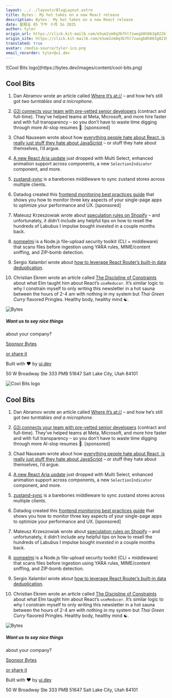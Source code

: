 ```yaml
---
layout: ../../layouts/BlogLayout.astro
title: Bytes： My hot takes on a new React release
description: Bytes： My hot takes on a new React release
date: 星期五 05 下午 十月 3o 2025
author: tyler
origin_url: https://click.kit-mail6.com/e5um2zm0q3b7hl7zwogb8h863g022blhzrqn/08hwhgu229ee59hl/aHR0cHM6Ly9ieXRlcy5kZXYvYXJjaGl2ZXMvNDI5
origin_site: https://click.kit-mail6.com/e5um2zm0q3b7hl7zwogb8h863g022blhzrqn/08hwhgu229ee59hl/aHR0cHM6Ly9ieXRlcy5kZXYvYXJjaGl2ZXMvNDI5
translated: true
avatar: /media-source/tyler-ico.png
email_recorder: tyler@ui.dev
---
```



<Reference client:only="react" title="Bytes： My hot takes on a new React release" url="https://click.kit-mail6.com/e5um2zm0q3b7hl7zwogb8h863g022blhzrqn/08hwhgu229ee59hl/aHR0cHM6Ly9ieXRlcy5kZXYvYXJjaGl2ZXMvNDI5" />

<Detail client:only="react">
	![Cool Bits logo](https://bytes.dev/images/content/cool-bits.png)

## Cool Bits

1.  Dan Abramov wrote an article called [Where It’s at://](https://click.kit-mail6.com/e5um2zm0q3b7hl7zwogb8h863g022blhzrqn/p8hehqu4426608tq/aHR0cHM6Ly9vdmVycmVhY3RlZC5pby93aGVyZS1pdHMtYXQv) – and how he’s still got _two turntables and a microphone._
    
2.  [G2i connects your team with pre-vetted senior developers](https://click.kit-mail6.com/e5um2zm0q3b7hl7zwogb8h863g022blhzrqn/x0hph3ueep226kc5/aHR0cHM6Ly93d3cuZzJpLmNvL3doeS1nMmk_dXRtX2NhbXBhaWduPUZpcmVzaGlwJTIwTmV3c2xldHRlciZ1dG1fbWVkaXVtPUFEJnV0bV9zb3VyY2U9TmV3c2xldHRlcg==) (contract and full-time). They’ve helped teams at Meta, Microsoft, and more hire faster and with full transparency – so you don’t have to waste time digging through more AI-slop resumes 🙏. \[sponsored\]
    
3.  Chad Nauseam wrote about how [everything people hate about React, is really just stuff they hate about JavaScript](https://click.kit-mail6.com/e5um2zm0q3b7hl7zwogb8h863g022blhzrqn/6qhehoull5rrgzio/aHR0cHM6Ly9jaGFkbmF1c2VhbS5jb20vY29kaW5nL3BsdGQvcmVhY3QtaXMtZ29vZC1qYXZhc2NyaXB0LWlzLXRoZS1wcm9ibGVt) – or stuff they hate about themselves, I’d argue.
    
4.  [A new React Aria update](https://click.kit-mail6.com/e5um2zm0q3b7hl7zwogb8h863g022blhzrqn/e0hph0u77lvvgvu8/aHR0cHM6Ly94LmNvbS9kZXZvbmdvdmV0dC9zdGF0dXMvMTk3Mzg0MjkwOTY2NjY4NTExMQ==) just dropped with Multi Select, enhanced animation support across components, a new `SelectionIndicator` component, and more.
    
5.  [zustand-sync](https://click.kit-mail6.com/e5um2zm0q3b7hl7zwogb8h863g022blhzrqn/7qh7h2u996ll75az/aHR0cHM6Ly9naXRodWIuY29tL3J5YW5udGFubm4venVzdGFuZC1zeW5j) is a barebones middleware to sync zustand stores across multiple clients.
    
6.  Datadog created this [frontend monitoring best practices guide](https://click.kit-mail6.com/e5um2zm0q3b7hl7zwogb8h863g022blhzrqn/owhkhwuww699vvbv/aHR0cHM6Ly93d3cuZGF0YWRvZ2hxLmNvbS9yZXNvdXJjZXMvZnJvbnRlbmQtbW9uaXRvcmluZy1iZXN0LXByYWN0aWNlcy8_dXRtX2NhbXBhaWduPWRnLWluZnJhLXd3LWZyb250LWVuZC1tb25pdG9yaW5nLWd1aWRlLWJ5dGVzJnV0bV9tZWRpdW09bmV3c2xldHRlciZ1dG1fc291cmNlPWJ5dGVzZGV2) that shows you how to monitor three key aspects of your single-page apps to optimize your performance and UX. \[sponsored\]
    
7.  Mateusz Krzeszowiak wrote about [speculation rules on Shopify](https://click.kit-mail6.com/e5um2zm0q3b7hl7zwogb8h863g022blhzrqn/z2hgh7ueek66v2up/aHR0cHM6Ly9wZXJmb3JtYW5jZS5zaG9waWZ5LmNvbS9ibG9ncy9ibG9nL3NwZWN1bGF0aW9uLXJ1bGVzLWF0LXNob3BpZnk=) – and unfortunately, it didn’t include any helpful tips on how to resell the hundreds of Labubus I impulse bought _invested in_ a couple months back.
    
8.  [pompelmi](https://click.kit-mail6.com/e5um2zm0q3b7hl7zwogb8h863g022blhzrqn/p8hehqu442660niq/aHR0cHM6Ly9naXRodWIuY29tL3BvbXBlbG1pL3BvbXBlbG1p) is a Node.js file-upload security toolkit (CLI + middleware) that scans files before ingestion using YARA rules, MIME/content sniffing, and ZIP-bomb detection.
    
9.  Sergio Xalambrí wrote about [how to leverage React Router’s built-in data deduplication](https://click.kit-mail6.com/e5um2zm0q3b7hl7zwogb8h863g022blhzrqn/x0hph3ueep226qf5/aHR0cHM6Ly9zZXJnaW9keGEuY29tL3R1dG9yaWFscy9sZXZlcmFnZS1yZWFjdC1yb3V0ZXItcy1idWlsdC1pbi1kYXRhLWRlZHVwbGljYXRpb24=).
    
10.  Christian Ekrem wrote an article called [The Discipline of Constraints](https://click.kit-mail6.com/e5um2zm0q3b7hl7zwogb8h863g022blhzrqn/6qhehoull5rrg3ho/aHR0cHM6Ly9jZWtyZW0uZ2l0aHViLmlvL3Bvc3RzL3RoZS1kaXNjaXBsaW5lLW9mLWNvbnN0cmFpbnRzLWVsbS11c2VyZWR1Y2VyLWxlc3NvbnMv) about what Elm taught him about React’s `useReducer`. It’s similar logic to why I constrain myself to only writing this newsletter in a hot sauna between the hours of 2-4 am with nothing in my system but _Thai Green Curry_ flavored Pringles. Healthy body, healthy mind ☯️.
    

![Bytes](https://bytes.dev/images/bytes-icon.png)

##### Want us to say nice things  
about your company?

[Sponsor Bytes](https://click.kit-mail6.com/e5um2zm0q3b7hl7zwogb8h863g022blhzrqn/kkhmh2unn5wwqptl/aHR0cHM6Ly9ieXRlcy5kZXYvYWR2ZXJ0aXNl)

[or share it](https://click.kit-mail6.com/e5um2zm0q3b7hl7zwogb8h863g022blhzrqn/58hvh8uggnxx8ei6/aHR0cHM6Ly9ieXRlcy5kZXYvc2hhcmU=)

Built with ❤️ by [ui.dev](https://click.kit-mail6.com/e5um2zm0q3b7hl7zwogb8h863g022blhzrqn/25h2h9u33899prh3/aHR0cHM6Ly91aS5kZXY=)

50 W Broadway Ste 333 PMB 51647 Salt Lake City, Utah 84101


</Detail>

![Cool Bits logo](https://bytes.dev/images/content/cool-bits.png)

## Cool Bits

1. Dan Abramov wrote an article called [Where It’s at://](https://click.kit-mail6.com/e5um2zm0q3b7hl7zwogb8h863g022blhzrqn/p8hehqu4426608tq/aHR0cHM6Ly9vdmVycmVhY3RlZC5pby93aGVyZS1pdHMtYXQv) – and how he’s still got *two turntables and a microphone.*

2. [G2i connects your team with pre-vetted senior developers](https://click.kit-mail6.com/e5um2zm0q3b7hl7zwogb8h863g022blhzrqn/x0hph3ueep226kc5/aHR0cHM6Ly93d3cuZzJpLmNvL3doeS1nMmk_dXRtX2NhbXBhaWduPUZpcmVzaGlwJTIwTmV3c2xldHRlciZ1dG1fbWVkaXVtPUFEJnV0bV9zb3VyY2U9TmV3c2xldHRlcg==) (contract and full-time). They’ve helped teams at Meta, Microsoft, and more hire faster and with full transparency – so you don’t have to waste time digging through more AI-slop resumes 🙏. \[sponsored]

3. Chad Nauseam wrote about how [everything people hate about React, is really just stuff they hate about JavaScript](https://click.kit-mail6.com/e5um2zm0q3b7hl7zwogb8h863g022blhzrqn/6qhehoull5rrgzio/aHR0cHM6Ly9jaGFkbmF1c2VhbS5jb20vY29kaW5nL3BsdGQvcmVhY3QtaXMtZ29vZC1qYXZhc2NyaXB0LWlzLXRoZS1wcm9ibGVt) – or stuff they hate about themselves, I’d argue.

4. [A new React Aria update](https://click.kit-mail6.com/e5um2zm0q3b7hl7zwogb8h863g022blhzrqn/e0hph0u77lvvgvu8/aHR0cHM6Ly94LmNvbS9kZXZvbmdvdmV0dC9zdGF0dXMvMTk3Mzg0MjkwOTY2NjY4NTExMQ==) just dropped with Multi Select, enhanced animation support across components, a new `SelectionIndicator` component, and more.

5. [zustand-sync](https://click.kit-mail6.com/e5um2zm0q3b7hl7zwogb8h863g022blhzrqn/7qh7h2u996ll75az/aHR0cHM6Ly9naXRodWIuY29tL3J5YW5udGFubm4venVzdGFuZC1zeW5j) is a barebones middleware to sync zustand stores across multiple clients.

6. Datadog created this [frontend monitoring best practices guide](https://click.kit-mail6.com/e5um2zm0q3b7hl7zwogb8h863g022blhzrqn/owhkhwuww699vvbv/aHR0cHM6Ly93d3cuZGF0YWRvZ2hxLmNvbS9yZXNvdXJjZXMvZnJvbnRlbmQtbW9uaXRvcmluZy1iZXN0LXByYWN0aWNlcy8_dXRtX2NhbXBhaWduPWRnLWluZnJhLXd3LWZyb250LWVuZC1tb25pdG9yaW5nLWd1aWRlLWJ5dGVzJnV0bV9tZWRpdW09bmV3c2xldHRlciZ1dG1fc291cmNlPWJ5dGVzZGV2) that shows you how to monitor three key aspects of your single-page apps to optimize your performance and UX. \[sponsored]

7. Mateusz Krzeszowiak wrote about [speculation rules on Shopify](https://click.kit-mail6.com/e5um2zm0q3b7hl7zwogb8h863g022blhzrqn/z2hgh7ueek66v2up/aHR0cHM6Ly9wZXJmb3JtYW5jZS5zaG9waWZ5LmNvbS9ibG9ncy9ibG9nL3NwZWN1bGF0aW9uLXJ1bGVzLWF0LXNob3BpZnk=) – and unfortunately, it didn’t include any helpful tips on how to resell the hundreds of Labubus I impulse bought *invested in* a couple months back.

8. [pompelmi](https://click.kit-mail6.com/e5um2zm0q3b7hl7zwogb8h863g022blhzrqn/p8hehqu442660niq/aHR0cHM6Ly9naXRodWIuY29tL3BvbXBlbG1pL3BvbXBlbG1p) is a Node.js file-upload security toolkit (CLI + middleware) that scans files before ingestion using YARA rules, MIME/content sniffing, and ZIP-bomb detection.

9. Sergio Xalambrí wrote about [how to leverage React Router’s built-in data deduplication](https://click.kit-mail6.com/e5um2zm0q3b7hl7zwogb8h863g022blhzrqn/x0hph3ueep226qf5/aHR0cHM6Ly9zZXJnaW9keGEuY29tL3R1dG9yaWFscy9sZXZlcmFnZS1yZWFjdC1yb3V0ZXItcy1idWlsdC1pbi1kYXRhLWRlZHVwbGljYXRpb24=).

10. Christian Ekrem wrote an article called [The Discipline of Constraints](https://click.kit-mail6.com/e5um2zm0q3b7hl7zwogb8h863g022blhzrqn/6qhehoull5rrg3ho/aHR0cHM6Ly9jZWtyZW0uZ2l0aHViLmlvL3Bvc3RzL3RoZS1kaXNjaXBsaW5lLW9mLWNvbnN0cmFpbnRzLWVsbS11c2VyZWR1Y2VyLWxlc3NvbnMv) about what Elm taught him about React’s `useReducer`. It’s similar logic to why I constrain myself to only writing this newsletter in a hot sauna between the hours of 2-4 am with nothing in my system but *Thai Green Curry* flavored Pringles. Healthy body, healthy mind ☯️.

![Bytes](https://bytes.dev/images/bytes-icon.png)

##### Want us to say nice things

about your company?

[Sponsor Bytes](https://click.kit-mail6.com/e5um2zm0q3b7hl7zwogb8h863g022blhzrqn/kkhmh2unn5wwqptl/aHR0cHM6Ly9ieXRlcy5kZXYvYWR2ZXJ0aXNl)

[or share it](https://click.kit-mail6.com/e5um2zm0q3b7hl7zwogb8h863g022blhzrqn/58hvh8uggnxx8ei6/aHR0cHM6Ly9ieXRlcy5kZXYvc2hhcmU=)

Built with ❤️ by [ui.dev](https://click.kit-mail6.com/e5um2zm0q3b7hl7zwogb8h863g022blhzrqn/25h2h9u33899prh3/aHR0cHM6Ly91aS5kZXY=)

50 W Broadway Ste 333 PMB 51647 Salt Lake City, Utah 84101


